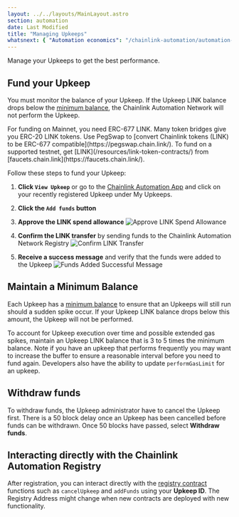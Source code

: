 ```yaml
---
layout: ../../layouts/MainLayout.astro
section: automation
date: Last Modified
title: "Managing Upkeeps"
whatsnext: { "Automation economics": "/chainlink-automation/automation-economics/" }
---
```



Manage your Upkeeps to get the best performance.

## Fund your Upkeep

You must monitor the balance of your Upkeep. If the Upkeep LINK balance drops below the [minimum balance](/chainlink-automation/automation-economics/#minimum-balance), the Chainlink Automation Network will not perform the Upkeep.

<Aside type="tip" title="ERC677 Link">
  For funding on Mainnet, you need ERC-677 LINK. Many token bridges give you ERC-20 LINK tokens. Use PegSwap to [convert
  Chainlink tokens (LINK) to be ERC-677 compatible](https://pegswap.chain.link/). To fund on a supported testnet, get
  [LINK](/resources/link-token-contracts/) from [faucets.chain.link](https://faucets.chain.link/).
</Aside>

Follow these steps to fund your Upkeep:

1. **Click `View Upkeep`** or go to the [Chainlink Automation App](https://automation.chain.link) and click on your recently registered Upkeep under My Upkeeps.

1. **Click the `Add funds` button**

1. **Approve the LINK spend allowance**
   ![Approve LINK Spend Allowance](/images/contract-devs/automation/automation-approve-allowance.png)

1. **Confirm the LINK transfer** by sending funds to the Chainlink Automation Network Registry
   ![Confirm LINK Transfer](/images/contract-devs/automation/automation-confirm-transfer.png)

1. **Receive a success message** and verify that the funds were added to the Upkeep
   ![Funds Added Successful Message](/images/contract-devs/automation/automation-add-funds.png)

## Maintain a Minimum Balance

Each Upkeep has a [minimum balance](/chainlink-automation/automation-economics/#minimum-balance) to ensure that an Upkeeps will still run should a sudden spike occur. If your Upkeep LINK balance drops below this amount, the Upkeep will not be performed.

To account for Upkeep execution over time and possible extended gas spikes, maintain an Upkeep LINK balance that is 3 to 5 times the minimum balance. Note if you have an upkeep that performs frequently you may want to increase the buffer to ensure a reasonable interval before you need to fund again. Developers also have the ability to update `performGasLimit` for an upkeep.

## Withdraw funds

To withdraw funds, the Upkeep administrator have to cancel the Upkeep first. There is a 50 block delay once an Upkeep has been cancelled before funds can be withdrawn. Once 50 blocks have passed, select **Withdraw funds**.

## Interacting directly with the Chainlink Automation Registry

After registration, you can interact directly with the [registry contract](/chainlink-automation/supported-networks/#configurations) functions such as `cancelUpkeep` and `addFunds` using your **Upkeep ID**. The Registry Address might change when new contracts are deployed with new functionality.
